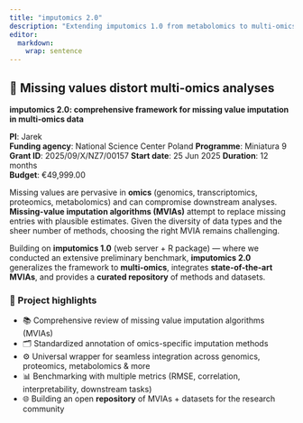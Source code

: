 ```yaml
---
title: "imputomics 2.0"
description: "Extending imputomics 1.0 from metabolomics to multi-omics: a standardized wrapper around state-of-the-art MVI algorithms, a curated repository, and a rigorous benchmarking suite"
editor: 
  markdown: 
    wrap: sentence
---
```


## 🧠 Missing values distort multi-omics analyses

**imputomics 2.0: comprehensive framework for missing value imputation in multi-omics data**

**PI**: Jarek  
**Funding agency**: National Science Center Poland 
**Programme**: Miniatura 9 
**Grant ID**: 2025/09/X/NZ7/00157 
**Start date**: 25 Jun 2025
**Duration**: 12 months  
**Budget**: €49,999.00  

Missing values are pervasive in **omics** (genomics, transcriptomics, proteomics, metabolomics) and can compromise downstream analyses. **Missing-value imputation algorithms (MVIAs)** attempt to replace missing entries with plausible estimates. Given the diversity of data types and the sheer number of methods, choosing the right MVIA remains challenging.

Building on **imputomics 1.0** (web server + R package) — where we conducted an extensive preliminary benchmark, **imputomics 2.0** generalizes the framework to **multi-omics**, integrates **state-of-the-art MVIAs**, and provides a **curated repository** of methods and datasets.

### 📌 Project highlights

- 📚 Comprehensive review of missing value imputation algorithms (MVIAs)  
- 🗂️ Standardized annotation of omics-specific imputation methods  
- ⚙️ Universal wrapper for seamless integration across genomics, proteomics, metabolomics & more  
- 📊 Benchmarking with multiple metrics (RMSE, correlation, interpretability, downstream tasks)  
- 🌐 Building an open **repository** of MVIAs + datasets for the research community   

